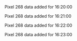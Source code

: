 Pixel 268 data added for 16:20:00

Pixel 268 data added for 16:21:00

Pixel 268 data added for 16:22:00

Pixel 268 data added for 16:23:00

